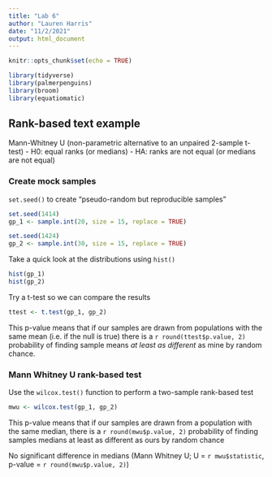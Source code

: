```yaml
---
title: "Lab 6"
author: "Lauren Harris"
date: "11/2/2021"
output: html_document
---
```


```r
knitr::opts_chunk$set(echo = TRUE)

library(tidyverse)
library(palmerpenguins)
library(broom)
library(equatiomatic)
```

## Rank-based text example

Mann-Whitney U (non-parametric alternative to an unpaired 2-sample t-test)
- H0: equal ranks (or medians)
- HA: ranks are not equal (or medians are not equal)

### Create mock samples

`set.seed()` to create "pseudo-random but reproducible samples"
```r
set.seed(1414)
gp_1 <- sample.int(20, size = 15, replace = TRUE)

set.seed(1424)
gp_2 <- sample.int(30, size = 15, replace = TRUE)
```

Take a quick look at the distributions using `hist()`

```r
hist(gp_1)
hist(gp_2)
```

Try a t-test so we can compare the results
```r
ttest <- t.test(gp_1, gp_2)
```

This p-value means that if our samples are drawn from populations with the same mean (i.e. if the null is true) there is a `r round(ttest$p.value, 2)` probability of finding sample means *at least as different* as mine by random chance.

### Mann Whitney U rank-based test

Use the `wilcox.test()` function to perform a two-sample rank-based test
```r
mwu <- wilcox.test(gp_1, gp_2)
```
This p-value means that if our samples are drawn from a population with the same median, there is a `r round(mwu$p.value, 2)` probability of finding samples medians at least as different as ours by random chance

No significant difference in medians (Mann Whitney U; U = `r mwu$statistic`, p-value = `r round(mwu$p.value, 2)`)
